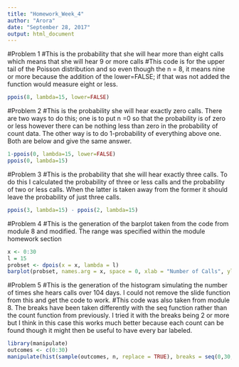 ```yaml
---
title: "Homework_Week_4"
author: "Arora"
date: "September 28, 2017"
output: html_document
---
```


#Problem 1
#This is the probability that she will hear more than eight calls which means that she will hear 9 or more calls
#This code is for the upper tail of the Poisson distribution and so even though the n = 8, it means nine or more because the addition of the lower=FALSE; if that was not added the function would measure eight or less. 
```r
ppois(8, lambda=15, lower=FALSE)
```

#Problem 2
#This is the probability she will hear exactly zero calls. There are two ways to do this; one is to put n =0 so that the probability is of zero or less however there can be nothing less than zero in the probability of count data. The other way is to do 1-probability of everything above one. Both are below and give the same answer. 
```r
1-ppois(0, lambda=15, lower=FALSE)
ppois(0, lambda=15)
```
#Problem 3
#This is the probability that she will hear exactly three calls. To do this I calculated the probability of three or less calls and the probability of two or less calls. When the latter is taken away from the former it should leave the probability of just three calls. 
```r
ppois(3, lambda=15) - ppois(2, lambda=15)
```

#Problem 4
#This is the generation of the barplot taken from the code from module 8 and modified. The range was specified within the module homework section
```r
x <- 0:30
l = 15
probset <- dpois(x = x, lambda = l)
barplot(probset, names.arg = x, space = 0, xlab = "Number of Calls", ylab = "Probability of Hearing Calls", main = "Probability Mass Function")
```

#Problem 5
#This is the generation of the histogram simulating the number of times she hears calls over 104 days. I could not remove the slide function from this and get the code to work. 
#This code was also taken from module 8. The breaks have been taken differently with the seq function rather than the count function from previously. I tried it with the breaks being 2 or more but I think in this case this works much better because each count can be found though it might then be useful to have every bar labeled. 


```r
library(manipulate)
outcomes <- c(0:30)
manipulate(hist(sample(outcomes, n, replace = TRUE), breaks = seq(0,30,1), probability = TRUE, main = paste("Histogram of Outcomes of ", n, " Days of Listening for Monkey Calls", sep = ""), xlab = "Number of Calls", ylab = "Probability", xlim=c(0,30)), n = slider(0,10000, initial = 104, step = 100))
```
